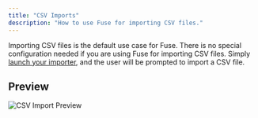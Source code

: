 ```yaml
---
title: "CSV Imports"
description: "How to use Fuse for importing CSV files."
---
```


Importing CSV files is the default use case for Fuse. There is no special configuration needed if you are using Fuse for importing CSV files. Simply [launch your importer](getting-started/launching-an-importer), and the user will be prompted to import a CSV file.

## Preview

![CSV Import Preview](../images/csv-import-preview.png)
